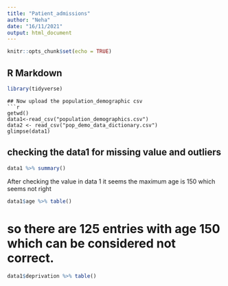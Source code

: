 ```yaml
---
title: "Patient_admissions"
author: "Neha"
date: "16/11/2021"
output: html_document
---
```


```r
knitr::opts_chunk$set(echo = TRUE)
```

## R Markdown

```r
library(tidyverse)

```




```
## Now upload the population_demographic csv
```r
getwd()
data1<-read_csv("population_demographics.csv")
data2 <- read_csv("pop_demo_data_dictionary.csv")
glimpse(data1)
```
## checking the data1 for missing value and outliers
```r
data1 %>% summary()
```

After checking the value in data 1 it seems the maximum age is  150 which seems not right

```r
data1$age %>% table()
```
# so there are 125 entries with age 150 which can be considered not correct.
```r

data1$deprivation %>% table()
```
